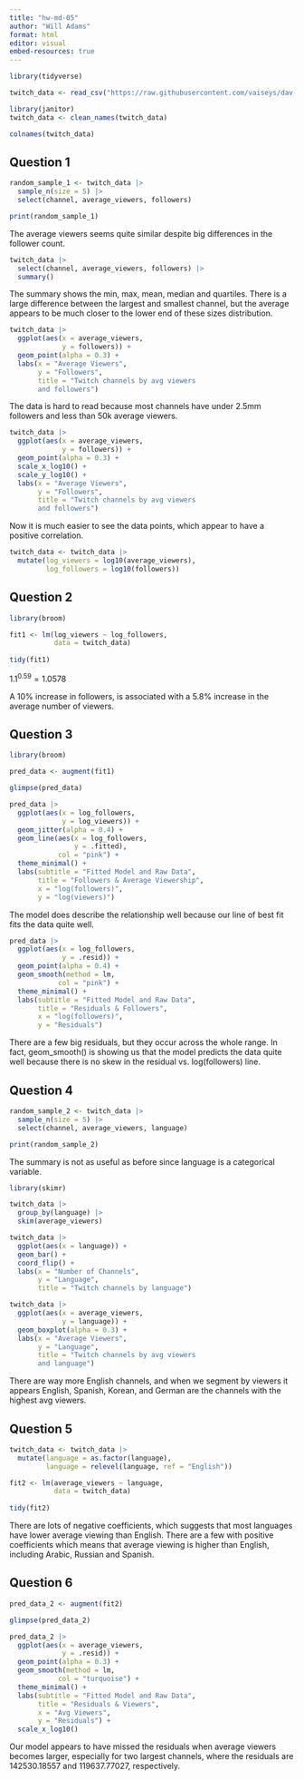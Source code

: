 ```yaml
---
title: "hw-md-05"
author: "Will Adams"
format: html
editor: visual
embed-resources: true
---
```


```r
library(tidyverse)

twitch_data <- read_csv("https://raw.githubusercontent.com/vaiseys/dav-course/main/Data/twitchdata-update.csv")
```

```r
library(janitor)
twitch_data <- clean_names(twitch_data)

colnames(twitch_data)
```

## Question 1

```r
random_sample_1 <- twitch_data |>
  sample_n(size = 5) |>
  select(channel, average_viewers, followers)

print(random_sample_1)
```

The average viewers seems quite similar despite big differences in the follower count.

```r
twitch_data |>
  select(channel, average_viewers, followers) |>
  summary()
```

The summary shows the min, max, mean, median and quartiles. There is a large difference between the largest and smallest channel, but the average appears to be much closer to the lower end of these sizes distribution.

```r
twitch_data |>
  ggplot(aes(x = average_viewers,
             y = followers)) +
  geom_point(alpha = 0.3) +
  labs(x = "Average Viewers",
       y = "Followers",
       title = "Twitch channels by avg viewers
       and followers")
```

The data is hard to read because most channels have under 2.5mm followers and less than 50k average viewers.

```r
twitch_data |>
  ggplot(aes(x = average_viewers,
             y = followers)) +
  geom_point(alpha = 0.3) +
  scale_x_log10() +
  scale_y_log10() +
  labs(x = "Average Viewers",
       y = "Followers",
       title = "Twitch channels by avg viewers
       and followers")
```

Now it is much easier to see the data points, which appear to have a positive correlation.

```r
twitch_data <- twitch_data |>
  mutate(log_viewers = log10(average_viewers), 
         log_followers = log10(followers))
```

## Question 2

```r
library(broom)

fit1 <- lm(log_viewers ~ log_followers, 
           data = twitch_data)
  
tidy(fit1)
```

$1.1^{0.59} = 1.0578$

A 10% increase in followers, is associated with a 5.8% increase in the average number of viewers.

## Question 3

```r
library(broom)

pred_data <- augment(fit1)

glimpse(pred_data)
```

```r
pred_data |>
  ggplot(aes(x = log_followers, 
             y = log_viewers)) +
  geom_jitter(alpha = 0.4) + 
  geom_line(aes(x = log_followers, 
                y = .fitted), 
            col = "pink") + 
  theme_minimal() +
  labs(subtitle = "Fitted Model and Raw Data", 
       title = "Followers & Average Viewership", 
       x = "log(followers)", 
       y = "log(viewers)")
```

The model does describe the relationship well because our line of best fit fits the data quite well.

```r
pred_data |>
  ggplot(aes(x = log_followers, 
             y = .resid)) +
  geom_point(alpha = 0.4) + 
  geom_smooth(method = lm, 
            col = "pink") + 
  theme_minimal() +
  labs(subtitle = "Fitted Model and Raw Data", 
       title = "Residuals & Followers", 
       x = "log(followers)", 
       y = "Residuals")
```

There are a few big residuals, but they occur across the whole range. In fact, geom_smooth() is showing us that the model predicts the data quite well because there is no skew in the residual vs. log(followers) line.

## Question 4

```r
random_sample_2 <- twitch_data |>
  sample_n(size = 5) |>
  select(channel, average_viewers, language)

print(random_sample_2)
```

The summary is not as useful as before since language is a categorical variable.

```r
library(skimr)

twitch_data |>
  group_by(language) |>
  skim(average_viewers)
```

```r
twitch_data |>
  ggplot(aes(x = language)) +
  geom_bar() +
  coord_flip() +
  labs(x = "Number of Channels",
       y = "Language",
       title = "Twitch channels by language")

twitch_data |>
  ggplot(aes(x = average_viewers,
             y = language)) +
  geom_boxplot(alpha = 0.3) +
  labs(x = "Average Viewers",
       y = "Language",
       title = "Twitch channels by avg viewers
       and language")
```

There are way more English channels, and when we segment by viewers it appears English, Spanish, Korean, and German are the channels with the highest avg viewers.

## Question 5

```r
twitch_data <- twitch_data |> 
  mutate(language = as.factor(language), 
         language = relevel(language, ref = "English"))

fit2 <- lm(average_viewers ~ language, 
           data = twitch_data)
  
tidy(fit2)
```

There are lots of negative coefficients, which suggests that most languages have lower average viewing than English. There are a few with positive coefficients which means that average viewing is higher than English, including Arabic, Russian and Spanish.

## Question 6

```r
pred_data_2 <- augment(fit2)

glimpse(pred_data_2)
```

```r
pred_data_2 |>
  ggplot(aes(x = average_viewers, 
             y = .resid)) +
  geom_point(alpha = 0.3) + 
  geom_smooth(method = lm, 
            col = "turquoise") +
  theme_minimal() +
  labs(subtitle = "Fitted Model and Raw Data", 
       title = "Residuals & Viewers", 
       x = "Avg Viewers", 
       y = "Residuals") +
  scale_x_log10()
```

Our model appears to have missed the residuals when average viewers becomes larger, especially for two largest channels, where the residuals are 142530.18557 and 119637.77027, respectively.
